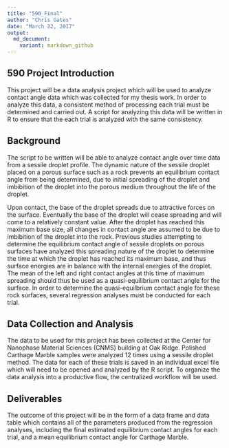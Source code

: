 ```yaml
---
title: "590_Final"
author: "Chris Gates"
date: "March 22, 2017"
output:
  md_document: 
    variant: markdown_github
---
```


## 590 Project Introduction
This project will be a data analysis project which will be used to analyze contact angle data which was collected for my thesis work. In order to analyze this data, a consistent method of processing each trial must be determined and carried out. A script for analyzing this data will be written in R to ensure that the each trial is analyzed with the same consistency.

## Background
The script to be written will be able to analyze contact angle over time data from a sessile droplet profile. The dynamic nature of the sessile droplet placed on a porous surface such as a rock prevents an equilibrium contact angle from being determined, due to initial spreading of the droplet and imbibition of the droplet into the porous medium throughout the life of the droplet.

Upon contact, the base of the droplet spreads due to attractive forces on the surface. Eventually the base of the droplet will cease spreading and will come to a relatively constant value. After the droplet has reached this maximum base size, all changes in contact angle are assumed to be due to imbibition of the droplet into the rock. Previous studies attempting to determine the equilibrium contact angle of sessile droplets on porous surfaces have analyzed this spreading nature of the droplet to determine the time at which the droplet has reached its maximum base, and thus surface energies are in balance with the internal energies of the droplet. The mean of the left and right contact angles at this time of maximum spreading should thus be used as a quasi-equilibrium contact angle for the surface. In order to determine the quasi-equilbrium contact angle for these rock surfaces, several regression analyses must be conducted for each trial.

## Data Collection and Analysis
The data to be used for this project has been collected at the Center for Nanophase Material Sciences (CNMS) building at Oak Ridge. Polished Carthage Marble samples were analyzed 12 times using a sessile droplet method. The data for each of these trials is saved in an individual excel file which will need to be opened and analyzed by the R script. To organize the data analysis into a productive flow, the centralized workflow will be used.

## Deliverables
The outcome of this project will be in the form of a data frame and data table which contains all of the parameters produced from the regression analyses, including the final estimated equilibrium contact angles for each trial, and a mean equilibrium contact angle for Carthage Marble.